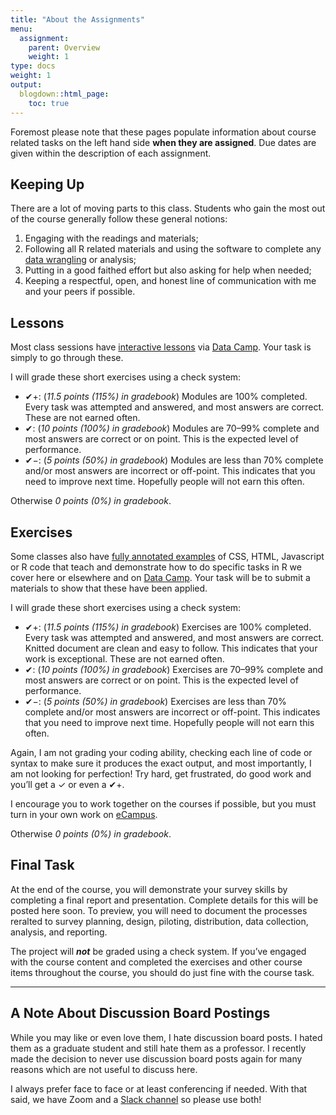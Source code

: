 ```yaml
---
title: "About the Assignments"
menu:
  assignment:
    parent: Overview
    weight: 1
type: docs
weight: 1
output:
  blogdown::html_page:
    toc: true
---
```


Foremost please note that these pages populate information about course related tasks on the left hand side **when they are assigned**. Due dates are given within the description of each assignment.

## Keeping Up

There are a lot of moving parts to this class. Students who gain the most out of the course generally follow these general notions:

1. Engaging with the readings and materials;
2. Following all R related materials and using the software to complete any [data wrangling](https://en.wikipedia.org/wiki/Data_wrangling){target="_blank"} or analysis;
3. Putting in a good faithed effort but also asking for help when needed; 
4. Keeping a respectful, open, and honest line of communication with me and your peers if possible.


## Lessons

Most class sessions have [interactive lessons](/lesson/) via [Data Camp](https://www.datacamp.com/). Your task is simply to go through these. 

I will grade these short exercises using a check system:

- ✔+: (*11.5 points (115%) in gradebook*) Modules are 100% completed. Every task was attempted and answered, and most answers are correct. These are not earned often.
- ✔: (*10 points (100%) in gradebook*) Modules are 70–99% complete and most answers are correct or on point. This is the expected level of performance.
- ✔−: (*5 points (50%) in gradebook*) Modules are less than 70% complete and/or most answers are incorrect or off-point. This indicates that you need to improve next time. Hopefully people will not earn this often.

Otherwise *0 points (0%) in gradebook*.


## Exercises

Some classes also have [fully annotated examples](/example/) of CSS, HTML, Javascript or R code that teach and demonstrate how to do specific tasks in R we cover here or elsewhere and on [Data Camp](https://www.datacamp.com/){target="_blank"}. Your task will be to submit a materials to show that these have been applied.

I will grade these short exercises using a check system:

- ✔+: (*11.5 points (115%) in gradebook*) Exercises are 100% completed. Every task was attempted and answered, and most answers are correct. Knitted document are clean and easy to follow. This indicates that your work is exceptional. These are not earned often.
- ✔: (*10 points (100%) in gradebook*) Exercises are 70–99% complete and most answers are correct or on point. This is the expected level of performance.
- ✔−: (*5 points (50%) in gradebook*) Exercises are less than 70% complete and/or most answers are incorrect or off-point. This indicates that you need to improve next time. Hopefully people will not earn this often.

Again, I am not grading your coding ability, checking each line of code or syntax to make sure it produces the exact output, and most importantly, I am not looking for perfection! Try hard, get frustrated, do good work and you'll get a ✓ or even a ✔+.

I encourage you to work together on the courses if possible, but you must turn in your own work on [eCampus](https://ecampus.wvu.edu){target="_blank"}.

Otherwise *0 points (0%) in gradebook*.

## Final Task

At the end of the course, you will demonstrate your survey skills by completing a final report and presentation. Complete details for this will be posted here soon. To preview, you will need to document the processes reralted to survey planning, design, piloting, distribution, data collection, analysis, and reporting.

The project will ***not*** be graded using a check system. If you've engaged with the course content and completed the exercises and other course items throughout the course, you should do just fine with the course task.

<hr />

## A Note About Discussion Board Postings

While you may like or even love them, I hate discussion board posts. I hated them as a graduate student and still hate them as a professor. I recently made the decision to never use discussion board posts again for many reasons which are not useful to discuss here.

I always prefer face to face or at least conferencing if needed. With that said, we have Zoom and a [Slack channel](https:/2020edp613.slack.com) so please use both! 
